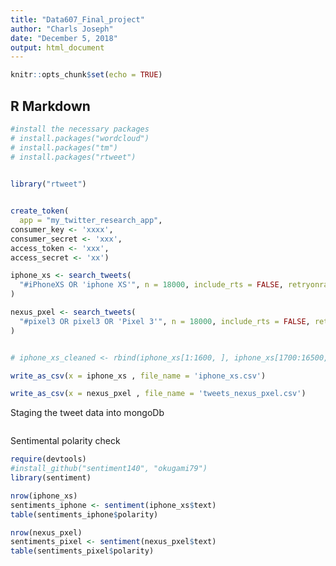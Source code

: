 ```yaml
---
title: "Data607_Final_project"
author: "Charls Joseph"
date: "December 5, 2018"
output: html_document
---
```


```r
knitr::opts_chunk$set(echo = TRUE)
```

## R Markdown

```r

#install the necessary packages
# install.packages("wordcloud")
# install.packages("tm")
# install.packages("rtweet")
 

library("rtweet")


create_token(
  app = "my_twitter_research_app",
consumer_key <- 'xxxx',
consumer_secret <- 'xxx',
access_token <- 'xxx',
access_secret <- 'xx')

iphone_xs <- search_tweets(
  "#iPhoneXS OR 'iphone XS'", n = 18000, include_rts = FALSE, retryonratelimit = TRUE, lang = 'en'
)

nexus_pxel <- search_tweets(
  "#pixel3 OR pixel3 OR 'Pixel 3'", n = 18000, include_rts = FALSE, retryonratelimit = TRUE, lang = 'en'
)


# iphone_xs_cleaned <- rbind(iphone_xs[1:1600, ], iphone_xs[1700:16500, ])

write_as_csv(x = iphone_xs , file_name = 'iphone_xs.csv')

write_as_csv(x = nexus_pxel , file_name = 'tweets_nexus_pxel.csv')


```

Staging the tweet data into mongoDb 

```r


```


Sentimental polarity check

```r
require(devtools)
#install_github("sentiment140", "okugami79")
library(sentiment)

nrow(iphone_xs)
sentiments_iphone <- sentiment(iphone_xs$text)
table(sentiments_iphone$polarity)

nrow(nexus_pxel)
sentiments_pixel <- sentiment(nexus_pxel$text)
table(sentiments_pixel$polarity)


```